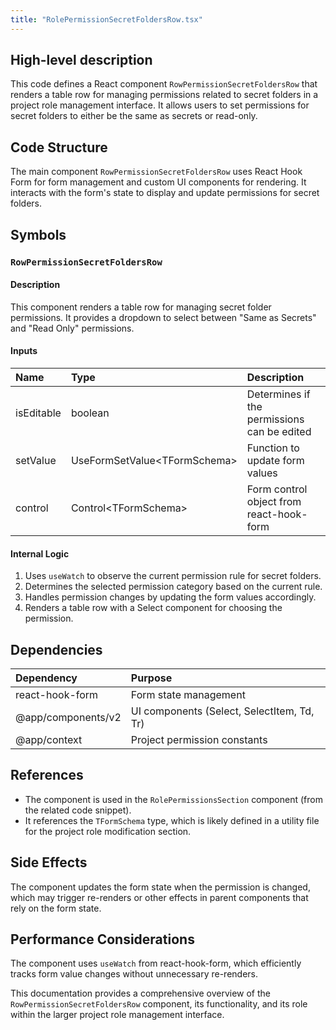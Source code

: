 ```yaml
---
title: "RolePermissionSecretFoldersRow.tsx"
---
```


## High-level description
This code defines a React component `RowPermissionSecretFoldersRow` that renders a table row for managing permissions related to secret folders in a project role management interface. It allows users to set permissions for secret folders to either be the same as secrets or read-only.

## Code Structure
The main component `RowPermissionSecretFoldersRow` uses React Hook Form for form management and custom UI components for rendering. It interacts with the form's state to display and update permissions for secret folders.

## Symbols

### `RowPermissionSecretFoldersRow`
#### Description
This component renders a table row for managing secret folder permissions. It provides a dropdown to select between "Same as Secrets" and "Read Only" permissions.

#### Inputs
| Name | Type | Description |
|:-----|:-----|:------------|
| isEditable | boolean | Determines if the permissions can be edited |
| setValue | UseFormSetValue&lt;TFormSchema&gt; | Function to update form values |
| control | Control&lt;TFormSchema&gt; | Form control object from react-hook-form |

#### Internal Logic
1. Uses `useWatch` to observe the current permission rule for secret folders.
2. Determines the selected permission category based on the current rule.
3. Handles permission changes by updating the form values accordingly.
4. Renders a table row with a Select component for choosing the permission.

## Dependencies
| Dependency | Purpose |
|:-----------|:--------|
| react-hook-form | Form state management |
| @app/components/v2 | UI components (Select, SelectItem, Td, Tr) |
| @app/context | Project permission constants |

## References
- The component is used in the `RolePermissionsSection` component (from the related code snippet).
- It references the `TFormSchema` type, which is likely defined in a utility file for the project role modification section.

## Side Effects
The component updates the form state when the permission is changed, which may trigger re-renders or other effects in parent components that rely on the form state.

## Performance Considerations
The component uses `useWatch` from react-hook-form, which efficiently tracks form value changes without unnecessary re-renders.

This documentation provides a comprehensive overview of the `RowPermissionSecretFoldersRow` component, its functionality, and its role within the larger project role management interface.